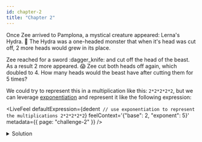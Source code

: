```yaml
---
id: chapter-2
title: "Chapter 2"
---
```



Once Zee arrived to Pamplona, a mystical creature appeared: Lerna's Hydra. :snake: The Hydra was a
one-headed monster that when it's head was cut off, 2 more heads would grew in its place.

Zee reached for a sword :dagger_knife: and cut off the head of the beast. As a result 2 more
appeared. :scream: Zee cut both heads off again, which doubled to 4. How many heads would the beast
have after cutting them for 5 times?

We could try to represent this in a multiplication like this: `2*2*2*2*2`, but we can leverage
[exponentiation](/docs/reference/language-guide/feel-numeric-expressions.md#exponentiation) and
represent it like the following expression:

<LiveFeel
  defaultExpression={dedent`
    // use exponentiation to represent the multiplications
    2*2*2*2*2`}
  feelContext='{"base": 2, "exponent": 5}'
  metadata={{ page: "challenge-2" }}
/>

<details>
  <summary>Solution</summary>
  <div>
    <div>
      By the 5th time, there were 32 heads and no apparent way out, thankfully the heads started
      fighting with each other and Zee was able to escape.
    </div>
    <br />
    <pre title={'Expression'}>
      base ** exponent
    </pre>
  </div>
</details>
